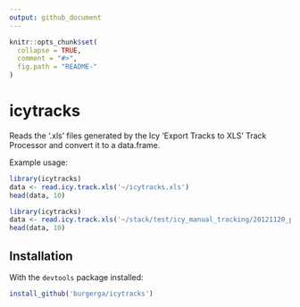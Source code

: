 ```yaml
---
output: github_document
---
```


<!-- README.md is generated from README.Rmd. Please edit that file -->

```r
knitr::opts_chunk$set(
  collapse = TRUE,
  comment = "#>",
  fig.path = "README-"
)
```

# icytracks

Reads the '.xls' files generated by the Icy 'Export Tracks to XLS' Track 
Processor and convert it to a data.frame.

Example usage:

```r
library(icytracks)
data <- read.icy.track.xls('~/icytracks.xls')
head(data, 10)
```

```r
library(icytracks)
data <- read.icy.track.xls('~/stack/test/icy_manual_tracking/20121120_p02/tracks.xls')
head(data, 10)
```

## Installation

With the `devtools` package installed:

```r
install_github('burgerga/icytracks')
```
